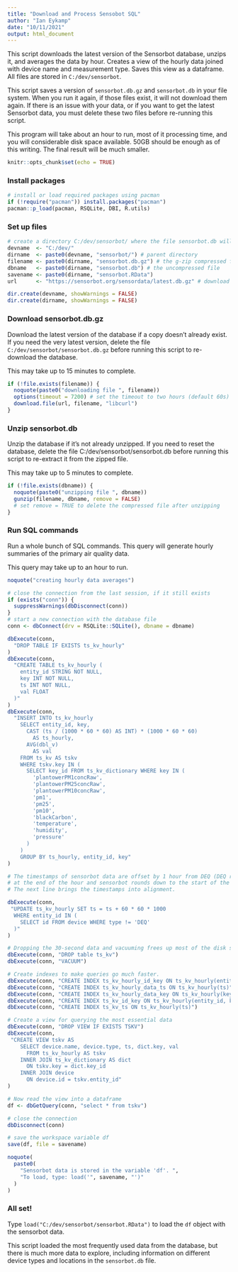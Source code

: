 ```yaml
---
title: "Download and Process Sensobot SQL"
author: "Ian Eykamp"
date: "10/11/2021"
output: html_document
---
```


This script downloads the latest version of the Sensorbot database, unzips it, and averages the data by hour. Creates a view of the hourly data joined with device name and measurement type. Saves this view as a dataframe. All files are stored in `C:/dev/sensorbot`.

This script saves a version of `sensorbot.db.gz` and `sensorbot.db` in your file system. When you run it again, if those files exist, it will not download them again. If there is an issue with your data, or if you want to get the latest Sensorbot data, you must delete these two files before re-running this script.

This program will take about an hour to run, most of it processing time, and you will considerable disk space available. 50GB should be enough as of this writing. The final result will be much smaller.

```r
knitr::opts_chunk$set(echo = TRUE)
```

### Install packages

```r

# install or load required packages using pacman
if (!require("pacman")) install.packages("pacman")
pacman::p_load(pacman, RSQLite, DBI, R.utils)

```

### Set up files

```r

# create a directory C:/dev/sensorbot/ where the file sensorbot.db will live
devname  <- "C:/dev/"
dirname  <- paste0(devname, "sensorbot/") # parent directory
filename <- paste0(dirname, "sensorbot.db.gz") # the g-zip compressed file that will be downloaded
dbname   <- paste0(dirname, "sensorbot.db") # the uncompressed file
savename <- paste0(dirname, "sensorbot.RData")
url      <- "https://sensorbot.org/sensordata/latest.db.gz" # download the database from here

dir.create(devname, showWarnings = FALSE)
dir.create(dirname, showWarnings = FALSE)

```

### Download sensorbot.db.gz

Download the latest version of the database if a copy doesn't already exist. If you need the very latest version, delete the file `C:/dev/sensorbot/sensorbot.db.gz` before running this script to re-download the database.

This may take up to 15 minutes to complete.

```r

if (!file.exists(filename)) {
  noquote(paste0("downloading file ", filename))
  options(timeout = 7200) # set the timeout to two hours (default 60s)
  download.file(url, filename, "libcurl")
}
```

### Unzip sensorbot.db

Unzip the database if it's not already unzipped. If you need to reset the database, delete the file C:/dev/sensorbot/sensorbot.db before running this script to re-extract it from the zipped file.

This may take up to 5 minutes to complete.

```r

if (!file.exists(dbname)) {
  noquote(paste0("unzipping file ", dbname))
  gunzip(filename, dbname, remove = FALSE)
  # set remove = TRUE to delete the compressed file after unzipping
}

```

### Run SQL commands

Run a whole bunch of SQL commands. This query will generate hourly summaries of the primary air quality data.

This query may take up to an hour to run.

```r

noquote("creating hourly data averages")

# close the connection from the last session, if it still exists
if (exists("conn")) {
  suppressWarnings(dbDisconnect(conn))
}
# start a new connection with the database file
conn <- dbConnect(drv = RSQLite::SQLite(), dbname = dbname)

dbExecute(conn, 
  "DROP TABLE IF EXISTS ts_kv_hourly"
)
dbExecute(conn, 
  "CREATE TABLE ts_kv_hourly (
    entity_id STRING NOT NULL,
    key INT NOT NULL,
    ts INT NOT NULL,
    val FLOAT
  )"
)
dbExecute(conn, 
  "INSERT INTO ts_kv_hourly
    SELECT entity_id, key, 
      CAST (ts / (1000 * 60 * 60) AS INT) * (1000 * 60 * 60) 
        AS ts_hourly, 
      AVG(dbl_v) 
        AS val
    FROM ts_kv AS tskv
    WHERE tskv.key IN (
      SELECT key_id FROM ts_kv_dictionary WHERE key IN (
        'plantowerPM1concRaw', 
        'plantowerPM25concRaw', 
        'plantowerPM10concRaw', 
        'pm1', 
        'pm25', 
        'pm10', 
        'blackCarbon', 
        'temperature', 
        'humidity', 
        'pressure'
      )
    )
    GROUP BY ts_hourly, entity_id, key"
)

# The timestamps of sensorbot data are offset by 1 hour from DEQ (DEQ records 
# at the end of the hour and sensorbot rounds down to the start of the hour)
# The next line brings the timestamps into alignment.

dbExecute(conn, 
 "UPDATE ts_kv_hourly SET ts = ts + 60 * 60 * 1000
  WHERE entity_id IN (
    SELECT id FROM device WHERE type != 'DEQ'
  )"
)

# Dropping the 30-second data and vacuuming frees up most of the disk space.
dbExecute(conn, "DROP table ts_kv")
dbExecute(conn, "VACUUM")

# Create indexes to make queries go much faster.
dbExecute(conn, "CREATE INDEX ts_kv_hourly_id_key ON ts_kv_hourly(entity_id, key)")
dbExecute(conn, "CREATE INDEX ts_kv_hourly_data_ts ON ts_kv_hourly(ts)")
dbExecute(conn, "CREATE INDEX ts_kv_hourly_data_key ON ts_kv_hourly(key)")
dbExecute(conn, "CREATE INDEX ts_kv_id_key ON ts_kv_hourly(entity_id, key)")
dbExecute(conn, "CREATE INDEX ts_kv_ts ON ts_kv_hourly(ts)")

# Create a view for querying the most essential data
dbExecute(conn, "DROP VIEW IF EXISTS TSKV")
dbExecute(conn, 
 "CREATE VIEW tskv AS
    SELECT device.name, device.type, ts, dict.key, val 
      FROM ts_kv_hourly AS tskv 
    INNER JOIN ts_kv_dictionary AS dict 
      ON tskv.key = dict.key_id
    INNER JOIN device 
      ON device.id = tskv.entity_id"
)

# Now read the view into a dataframe
df <- dbGetQuery(conn, "select * from tskv")

# close the connection
dbDisconnect(conn)

# save the workspace variable df
save(df, file = savename)

noquote(
  paste0(
    "Sensorbot data is stored in the variable 'df'. ", 
    "To load, type: load('", savename, "')"
  )
)

```

### All set!

Type `load("C:/dev/sensorbot/sensorbot.RData")` to load the `df` object with the sensorbot data.

This script loaded the most frequently used data from the database, but there is much more data to explore, including information on different device types and locations in the `sensorbot.db` file.
